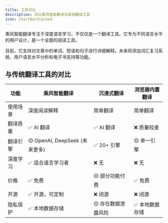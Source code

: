 ```yaml
---
title: 工具对比
description: 对比乘风智能翻译与其他翻译工具
icon: ChartBarStacked
---
```


乘风智能翻译专注于深度语言学习，不仅仅是一个翻译工具。它专为不同语言水平的用户设计，是一个全面的阅读工具。

目前，它支持对文章中的单词、短语和句子进行详细解释。未来将添加词汇复习系统、用户语言水平分析和电子书支持等功能。

## 与传统翻译工具的对比

| 功能     | 乘风智能翻译                         | 沉浸式翻译          | 浏览器内置翻译  |
| -------- | ------------------------------ | ------------------- | --------------- |
| 使用场景 | 深度阅读解释                   | 简单翻译            | 简单翻译        |
| 翻译质量 | ✅ AI 翻译                     | ✅ AI 翻译          | ❌ 质量较差     |
| 翻译引擎 | 🟡 OpenAI, DeepSeek (未来更多) | ✅ 20+ 引擎         | 🟡 单一引擎     |
| 深度学习 | ✅ 适合语言学习者              | ❌ 无               | ❌ 无           |
| 价格     | ✅ 免费                        | 🟡 部分功能付费     | ✅ 免费         |
| 开源     | ✅ 开源，可定制                | ❌ 闭源             | ❌ 闭源         |
| 隐私保护 | ✅ 本地数据存储                | 🟡 存在数据泄露风险 | ✅ 本地数据存储 |
